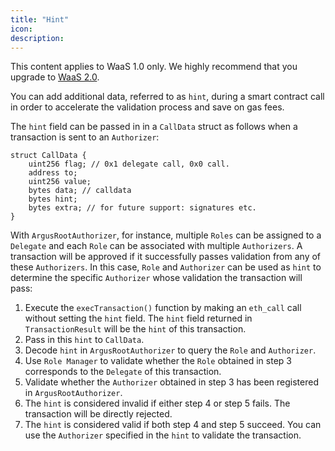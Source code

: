 ```yaml
---
title: "Hint"
icon: 
description: 
---
```

<Note>This content applies to WaaS 1.0 only. We highly recommend that you upgrade to <a href="/v2/guides/overview/introduction">WaaS 2.0</a>.</Note>

You can add additional data, referred to as `hint`, during a smart contract call in order to accelerate the validation process and save on gas fees.

The `hint` field can be passed in in a `CallData` struct as follows when a transaction is sent to an `Authorizer`:

```solidity
struct CallData {
    uint256 flag; // 0x1 delegate call, 0x0 call.
    address to;
    uint256 value;
    bytes data; // calldata
    bytes hint;
    bytes extra; // for future support: signatures etc.
}
```

With `ArgusRootAuthorizer`, for instance, multiple `Roles` can be assigned to a `Delegate` and each `Role` can be associated with multiple `Authorizers`. A transaction will be approved if it successfully passes validation from any of these `Authorizers`. In this case, `Role` and `Authorizer` can be used as `hint` to determine the specific `Authorizer` whose validation the transaction will pass:

1. Execute the `execTransaction()` function by making an `eth_call` call without setting the `hint` field. The `hint` field returned in `TransactionResult` will be the `hint` of this transaction.
2. Pass in this `hint` to `CallData`.
3. Decode `hint` in `ArgusRootAuthorizer` to query the `Role` and `Authorizer`.
4. Use `Role Manager` to validate whether the `Role` obtained in step 3 corresponds to the `Delegate` of this transaction.
5. Validate whether the `Authorizer` obtained in step 3 has been registered in `ArgusRootAuthorizer`.
6. The `hint` is considered invalid if either step 4 or step 5 fails. The transaction will be directly rejected.
7. The `hint` is considered valid if both step 4 and step 5 succeed. You can use the `Authorizer` specified in the `hint` to validate the transaction.
